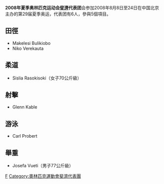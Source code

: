 {{Unreferenced|time=2020-03-21T23:41:10+00:00}}
{{noteTA|G1=Sports}}
{{Infobox Country Olympics
|NOC= FIJ
|games= 2008年夏季
|competitors=6
|sports=5
|flagbearer=
|officials=
}}
'''2008年夏季奥林匹克运动会[[斐濟|斐濟]]代表团'''会参加2008年8月8日至24日在中国北京主办的第29届夏季奥运，代表团有6人，參與5個項目。

== 田徑 ==
*Makelesi Bulikiobo 
*Niko Verekauta 

== 柔道 ==
*Sislia Rasokisoki（女子70公斤級）

== 射擊 ==
*Glenn Kable

== 游泳 ==
*Carl Probert 

== 舉重 ==
*Josefa Vueti（男子77公斤級）

{{NOCin2008SummerOlympics}}
[[Category:2008年夏季奧林匹克運動會代表團|F]]
[[Category:奧林匹克運動會斐濟代表團|Category:奧林匹克運動會斐濟代表團]]